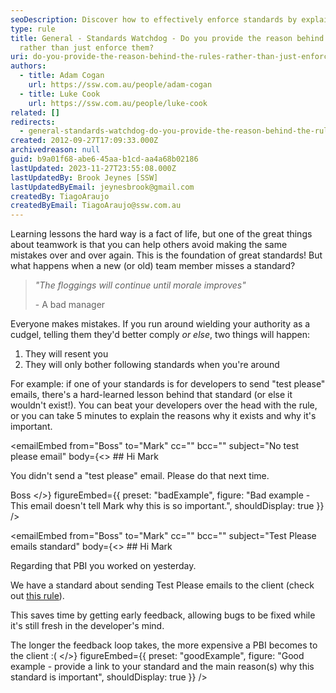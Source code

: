 ```yaml
---
seoDescription: Discover how to effectively enforce standards by explaining their importance, fostering better teamwork and avoiding repeated mistakes
type: rule
title: General - Standards Watchdog - Do you provide the reason behind the rules
  rather than just enforce them?
uri: do-you-provide-the-reason-behind-the-rules-rather-than-just-enforce-them
authors:
  - title: Adam Cogan
    url: https://ssw.com.au/people/adam-cogan
  - title: Luke Cook
    url: https://ssw.com.au/people/luke-cook
related: []
redirects:
  - general-standards-watchdog-do-you-provide-the-reason-behind-the-rules-rather-than-just-enforce-them
created: 2012-09-27T17:09:33.000Z
archivedreason: null
guid: b9a01f68-abe6-45aa-b1cd-aa4a68b02186
lastUpdated: 2023-11-27T23:55:08.000Z
lastUpdatedBy: Brook Jeynes [SSW]
lastUpdatedByEmail: jeynesbrook@gmail.com
createdBy: TiagoAraujo
createdByEmail: TiagoAraujo@ssw.com.au
---
```


Learning lessons the hard way is a fact of life, but one of the great things about teamwork is that you can help others avoid making the same mistakes over and over again. This is the foundation of great standards! But what happens when a new (or old) team member misses a standard?
> *"The floggings will continue until morale improves"*
>
> \- A bad manager

Everyone makes mistakes. If you run around wielding your authority as a cudgel, telling them they'd better comply *or else*, two things will happen:

1. They will resent you
2. They will only bother following standards when you're around

For example: if one of your standards is for developers to send "test please" emails, there's a hard-learned lesson behind that standard (or else it wouldn't exist!). You can beat your developers over the head with the rule, or you can take 5 minutes to explain the reasons why it exists and why it's important.

<emailEmbed
  from="Boss"
  to="Mark"
  cc=""
  bcc=""
  subject="No test please email"
  body={<>
    ## Hi Mark

You didn't send a "test please" email. Please do that next time.

Boss
  </>}
  figureEmbed={{
    preset: "badExample",
    figure: "Bad example - This email doesn't tell Mark why this is so important.",
    shouldDisplay: true
  }}
/>

<emailEmbed
  from="Boss"
  to="Mark"
  cc=""
  bcc=""
  subject="Test Please emails standard"
  body={<>
    ## Hi Mark

Regarding that PBI you worked on yesterday.

We have a standard about sending Test Please emails to the client (check out [this rule](/request-a-test-please/)).

This saves time by getting early feedback, allowing bugs to be fixed while it's still fresh in the developer's mind.

The longer the feedback loop takes, the more expensive a PBI becomes to the client :(
  </>}
  figureEmbed={{
    preset: "goodExample",
    figure: "Good example - provide a link to your standard and the main reason(s) why this standard is important",
    shouldDisplay: true
  }}
/>
